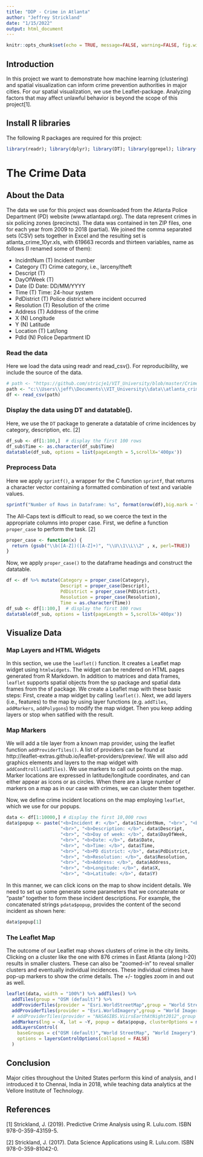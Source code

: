 ```yaml
---
title: "DDP - Crime in Atlanta"
author: "Jeffrey Strickland"
date: "1/15/2022"
output: html_document
---
```


```r
knitr::opts_chunk$set(echo = TRUE, message=FALSE, warning=FALSE, fig.width=6.5, fig.height=4, scipen = 1000000)
```

## Introduction
In this project we want to demonstrate how machine learning (clustering) and spatial visualization can inform crime prevention authorities in major cities. For our spatial visualization, we use the Leaflet-package. Analyzing factors that may affect unlawful behavior is beyond the scope of this project[1].

## Install R libraries
The following R packages are required for this project:
```r
library(readr); library(dplyr); library(DT); library(ggrepel); library(leaflet)
```
# The Crime Data
## About the Data

The data we use for this project was downloaded from the Atlanta Police Department (PD) website (www.atlantapd.org). The data represent crimes in six policing zones (precincts). The data was contained in ten ZIP files, one for each year from 2009 to 2018 (partial). We joined the comma separated sets (CSV) sets together in Excel and the resulting set is atlanta_crime_10yr.xls, with 619663 records and thirteen variables, name as follows (I renamed some of them):

* IncidntNum (T) Incident number
* Category (T) Crime category, i.e., larceny/theft
* Descript (T)
* DayOfWeek (T)
* Date (D Date: DD/MM/YYYY
* Time (T) Time: 24-hour system
* PdDistrict (T) Police district where incident occurred
* Resolution (T) Resolution of the crime
* Address (T) Address of the crime
* X (N) Longitude
* Y (N) Latitude
* Location (T) Lat/long
* PdId (N) Police Department ID


### Read the data
Here we load the data using readr and read_csv(). For reproducibility, we include the source of the data.

```r
# path <- "https://github.com/stricje1/VIT_University/blob/master/Crime_Analysis_Mapping/data/atlanta_crime_4yr.zip"
path <- "c:\\Users\\jeff\\Documents\\VIT_University\\data\\atlanta_crime_4yr.csv"
df <- read_csv(path)
```

### Display the data using DT and datatable().
Here, we use the `DT` package to generate a datatable of crime incidences by category, description, etc. [2]

```r
df_sub <- df[1:100,]  # display the first 100 rows
df_sub$Time <- as.character(df_sub$Time) 
datatable(df_sub, options = list(pageLength = 5,scrollX='400px'))
```

### Preprocess Data
Here we apply `sprintf()`, a wrapper for the C function `sprintf`, that returns a character vector containing a formatted combination of text and variable values.

```r
sprintf("Number of Rows in Dataframe: %s", format(nrow(df),big.mark = ","))
```

The All-Caps text is difficult to read, so we coerce the text in the appropriate columns into proper case. First, we define a function `proper_case` to perform the task. [2]

```r
proper_case <- function(x) {
  return (gsub("\\b([A-Z])([A-Z]+)", "\\U\\1\\L\\2" , x, perl=TRUE))
}
```

Now, we apply `proper_case()` to the dataframe headings and construct the datatable.

```r
df <- df %>% mutate(Category = proper_case(Category),
                    Descript = proper_case(Descript),
                    PdDistrict = proper_case(PdDistrict),
                    Resolution = proper_case(Resolution),
                    Time = as.character(Time))
df_sub <- df[1:100,]  # display the first 100 rows
datatable(df_sub, options = list(pageLength = 5,scrollX='400px'))
```

## Visualize Data

### Map Layers and HTML Widgets
In this section, we use the `leaflet()` function. It creates a Leaflet map widget using `htmlwidgets`. The widget can be rendered on HTML pages generated from R Markdown. In addition to matrices and data frames, `leaflet` supports spatial objects from the sp package and spatial data frames from the sf package.
We create a Leaflet map with these basic steps: First, create a map widget by calling `leaflet()`. Next, we add layers (i.e., features) to the map by using layer functions (e.g. `addTiles`, `addMarkers`, `addPolygons`) to modify the map widget. Then you keep adding layers or stop when satified with the result.

### Map Markers
We will add a tile layer from a known map provider, using the leaflet function `addProviderTiles()`. A list of providers can be found at http://leaflet-extras.github.io/leaflet-providers/preview/.  We will also add graphics elements and layers to the map widget with `addCondtroll(addTiles)`.
We use markers to call out points on the map. Marker locations are expressed in latitude/longitude coordinates, and can either appear as icons or as circles. When there are a large number of markers on a map as in our case with crimes, we can cluster them together.

Now, we define crime incident locations on the map employing `leaflet`, which we use for our popups. 

```r
data <- df[1:10000,] # display the first 10,000 rows
data$popup <- paste("<b>Incident #: </b>", data$IncidntNum, "<br>", "<b>Category: </b>", data$Category,
                    "<br>", "<b>Description: </b>", data$Descript,
                    "<br>", "<b>Day of week: </b>", data$DayOfWeek,
                    "<br>", "<b>Date: </b>", data$Date,
                    "<br>", "<b>Time: </b>", data$Time,
                    "<br>", "<b>PD district: </b>", data$PdDistrict,
                    "<br>", "<b>Resolution: </b>", data$Resolution,
                    "<br>", "<b>Address: </b>", data$Address,
                    "<br>", "<b>Longitude: </b>", data$X,
                    "<br>", "<b>Latitude: </b>", data$Y)
```

In this manner, we can click icons on the map to show incident details. We need to set up some generate some parameters that we concatenate or "paste" together to form these incident descriptions. For example, the concatenated strings `pdata$popup`, provides the content of the second incident as shown here:

```r
data$popup[1]
```
### The Leaflet Map
The outcome of our Leaflet map shows clusters of crime in the city limits. Clicking on a cluster like the one with 876 crimes in East Atlanta (along I-20) results in smaller clusters. These can also be "zoomed-in" to reveal smaller clusters and eventually individual incidences. These individual crimes have pop-up markers to show the crime details. The +/- toggles zoom in and out as well.

```r
leaflet(data, width = "100%") %>% addTiles() %>%
  addTiles(group = "OSM (default)") %>%
  addProviderTiles(provider = "Esri.WorldStreetMap",group = "World StreetMap") %>%
  addProviderTiles(provider = "Esri.WorldImagery",group = "World Imagery") %>%
  # addProviderTiles(provider = "NASAGIBS.ViirsEarthAtNight2012",group = "Nighttime Imagery") %>%
  addMarkers(lng = ~X, lat = ~Y, popup = data$popup, clusterOptions = markerClusterOptions()) %>%
  addLayersControl(
    baseGroups = c("OSM (default)","World StreetMap", "World Imagery"),
    options = layersControlOptions(collapsed = FALSE)
  )
```
## Conclusion

Major cities throughout the United States perform this kind of analysis, and I introduced it to Chennai, India in 2018, while teaching data analytics at the Vellore Institute of Technology. 

## References

[1] Strickland, J. (2019). Predictive Crime Analysis using R. Lulu.com. ISBN 978-0-359-43159-5.

[2] Strickland, J. (2017). Data Science Applications using R. Lulu.com. ISBN 978-0-359-81042-0.
